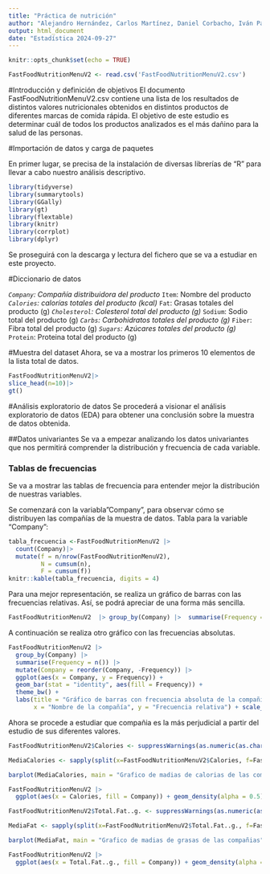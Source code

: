 ---
title: "Práctica de nutrición"
author: "Alejandro Hernández, Carlos Martínez, Daniel Corbacho, Iván Palacios, Pablo Romero, Paula Ortiz "
output: html_document
date: "Estadística 2024-09-27"
---

```{r setup, include=FALSE}
knitr::opts_chunk$set(echo = TRUE)
```

```{r}
FastFoodNutritionMenuV2 <- read.csv('FastFoodNutritionMenuV2.csv')
```

#Introducción y definición de objetivos
El documento FastFoodNutritionMenuV2.csv contiene una lista de los resultados de distintos valores nutricionales obtenidos en distintos productos de diferentes marcas de comida rápida.
El objetivo de este estudio es determinar cuál de todos los productos analizados es el más dañino para la salud de las personas.

#Importación de datos y carga de paquetes

En primer lugar, se precisa de la instalación de diversas librerías de "R" para llevar a cabo nuestro análisis descriptivo.
```{r}

library(tidyverse)
library(summarytools)
library(GGally)
library(gt)
library(flextable)
library(knitr)
library(corrplot)
library(dplyr)
```
Se proseguirá con la descarga y lectura del fichero que se va a estudiar en este proyecto.  

#Diccionario de datos

*`Company`: Compañía distribuidora del producto
*`Item`: Nombre del producto
*`Calories`: calorías totales del producto (kcal)
*`Fat`: Grasas totales del producto (g)
*`Cholesterol`: Colesterol total del producto (g)
*`Sodium`: Sodio total del producto (g)
*`Carbs`: Carbohidratos totales del producto (g)
*`Fiber`: Fibra total del producto (g)
*`Sugars`: Azúcares totales del producto (g)
*`Protein`: Proteina total del producto (g)


#Muestra del dataset
Ahora, se va a mostrar los primeros 10 elementos de la lista total de datos.



```{r}
FastFoodNutritionMenuV2|>
slice_head(n=10)|>
gt()
```




#Análisis exploratorio de datos
Se procederá a visionar el análisis exploratorio de datos (EDA) para obtener una conclusión sobre la muestra de datos obtenida.

##Datos univariantes
Se va a empezar analizando los datos univariantes que nos permitirá comprender la distribución y frecuencia de cada variable.

### Tablas de frecuencias
Se va a mostrar las tablas de frecuencia para entender mejor la distribución de nuestras variables.


Se comenzará con la variabla"Company", para observar cómo se distribuyen las compañías de la muestra de datos.
Tabla para la variable "Company":

```{r}
tabla_frecuencia <-FastFoodNutritionMenuV2 |>
  count(Company)|> 
  mutate(f = n/nrow(FastFoodNutritionMenuV2),
         N = cumsum(n),
         F = cumsum(f))
knitr::kable(tabla_frecuencia, digits = 4)
```
Para una mejor representación, se realiza un gráfico de barras con las frecuencias relativas. Así, se podrá apreciar de una forma más sencilla.
```{r}
FastFoodNutritionMenuV2  |> group_by(Company) |>  summarise(Frequency = n()) |> mutate(Frequency = Frequency/sum(Frequency), Company = reorder(Company, -Frequency)) |> ggplot(aes(x = Company, y = Frequency)) + geom_bar(stat = "identity", aes(fill = Frequency)) + scale_y_continuous(labels = scales::percent) + theme_bw() + labs(title = "Gráfico de barras con frecuencia relativa de las compañías", x = "Nombre de la compañía", y = "Frecuencia relativa") + scale_fill_gradient("Frecuencia", low = "green", high = "cyan") + theme(axis.text.x = element_text(angle = 45, hjust = 1))
```
A continuación se realiza otro gráfico con las frecuencias absolutas.
```{r}
FastFoodNutritionMenuV2 |>
  group_by(Company) |>
  summarise(Frequency = n()) |>
  mutate(Company = reorder(Company, -Frequency)) |>
  ggplot(aes(x = Company, y = Frequency)) +
  geom_bar(stat = "identity", aes(fill = Frequency)) +
  theme_bw() +
  labs(title = "Gráfico de barras con frecuencia absoluta de la compañía",
       x = "Nombre de la compañía", y = "Frecuencia relativa") + scale_fill_gradient("Frecuencia", low = "green", high = "cyan") + theme(axis.text.x = element_text(angle = 45, hjust = 1))
```


Ahora se procede a estudiar que compañia es la más perjudicial a partir del estudio de sus diferentes valores.



```{r}
FastFoodNutritionMenuV2$Calories <- suppressWarnings(as.numeric(as.character(FastFoodNutritionMenuV2$Calories)))

MediaCalories <- sapply(split(x=FastFoodNutritionMenuV2$Calories, f=FastFoodNutritionMenuV2$Company), mean, na.rm = TRUE)

barplot(MediaCalories, main = "Grafico de madias de calorias de las compañias", xlab = "Compañias", ylab = "Calorias", col = "cyan")

```
```{r}
FastFoodNutritionMenuV2 |> 
  ggplot(aes(x = Calories, fill = Company)) + geom_density(alpha = 0.5)
```



```{r}
FastFoodNutritionMenuV2$Total.Fat..g. <- suppressWarnings(as.numeric(as.character(FastFoodNutritionMenuV2$Total.Fat..g.)))

MediaFat <- sapply(split(x=FastFoodNutritionMenuV2$Total.Fat..g., f=FastFoodNutritionMenuV2$Company), mean, na.rm = TRUE)

barplot(MediaFat, main = "Grafico de madias de grasas de las compañias", xlab = "Compañias", ylab = "Grasas", col = "green")
```
```{r}
FastFoodNutritionMenuV2 |> 
  ggplot(aes(x = Total.Fat..g., fill = Company)) + geom_density(alpha = 0.5)
```

